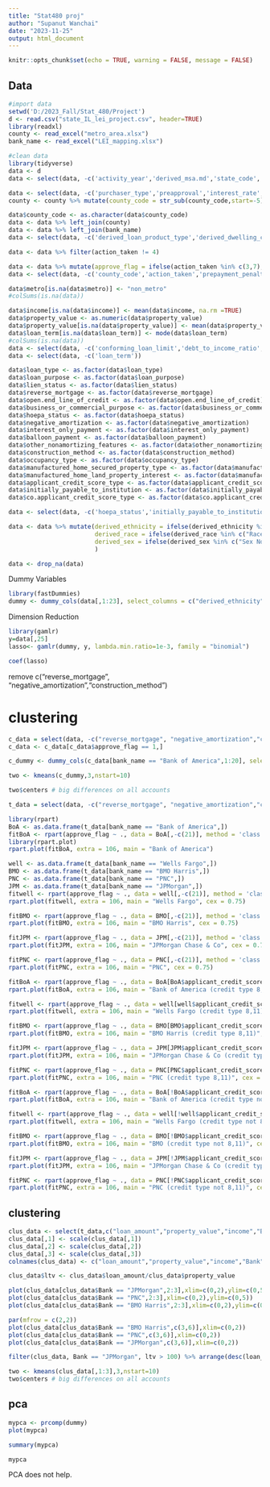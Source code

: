 ---
title: "Stat480 proj"
author: "Supanut Wanchai"
date: "2023-11-25"
output: html_document
---

```{r setup, include=FALSE}
knitr::opts_chunk$set(echo = TRUE, warning = FALSE, message = FALSE)
```

## Data
```{r}
#import data
setwd('D:/2023_Fall/Stat_480/Project')
d <- read.csv("state_IL_lei_project.csv", header=TRUE)
library(readxl)
county <- read_excel("metro_area.xlsx")
bank_name <- read_excel("LEI_mapping.xlsx")
```

```{r}
#clean data
library(tidyverse)
data <- d
data <- select(data, -c('activity_year','derived_msa.md','state_code','census_tract','rate_spread','total_units','applicant_ethnicity.1','applicant_ethnicity.2','applicant_ethnicity.3','applicant_ethnicity.4','applicant_ethnicity.5','co.applicant_ethnicity.1','co.applicant_ethnicity.2','co.applicant_ethnicity.3','co.applicant_ethnicity.4','co.applicant_ethnicity.5','applicant_ethnicity_observed','co.applicant_ethnicity_observed','applicant_race.1','applicant_race.2','applicant_race.3','applicant_race.4','applicant_race.5','co.applicant_race.1','co.applicant_race.2','co.applicant_race.3','co.applicant_race.4','co.applicant_race.5','applicant_race_observed','co.applicant_race_observed','applicant_sex','co.applicant_sex','applicant_sex_observed','co.applicant_sex_observed','applicant_age','co.applicant_age','applicant_age_above_62','co.applicant_age_above_62','submission_of_application','aus.1','aus.2','aus.3','aus.4','aus.5','denial_reason.1','denial_reason.2','denial_reason.3','denial_reason.4','tract_population','tract_minority_population_percent','ffiec_msa_md_median_family_income','tract_to_msa_income_percentage','tract_owner_occupied_units','tract_one_to_four_family_homes','tract_median_age_of_housing_units'))

data <- select(data, -c('purchaser_type','preapproval','interest_rate','total_loan_costs','total_points_and_fees','origination_charges','discount_points','lender_credits'))
county <- county %>% mutate(county_code = str_sub(county_code,start=-5))

data$county_code <- as.character(data$county_code)
data <- data %>% left_join(county)
data <- data %>% left_join(bank_name)
data <- select(data, -c('derived_loan_product_type','derived_dwelling_category', 'state','metro_are','county','5_county'))

data <- data %>% filter(action_taken != 4)

data <- data %>% mutate(approve_flag = ifelse(action_taken %in% c(3,7), 0, 1 ))
data <- select(data, -c('county_code','action_taken','prepayment_penalty_term','intro_rate_period','multifamily_affordable_units','lei'))

data$metro[is.na(data$metro)] <- "non_metro"
#colSums(is.na(data))

data$income[is.na(data$income)] <- mean(data$income, na.rm =TRUE)
data$property_value <- as.numeric(data$property_value)
data$property_value[is.na(data$property_value)] <- mean(data$property_value, na.rm =TRUE)
data$loan_term[is.na(data$loan_term)] <- mode(data$loan_term)
#colSums(is.na(data))
data <- select(data, -c('conforming_loan_limit','debt_to_income_ratio','loan_to_value_ratio'))
data <- select(data, -c('loan_term'))

data$loan_type <- as.factor(data$loan_type)
data$loan_purpose <- as.factor(data$loan_purpose)
data$lien_status <- as.factor(data$lien_status)
data$reverse_mortgage <- as.factor(data$reverse_mortgage)
data$open.end_line_of_credit <- as.factor(data$open.end_line_of_credit)
data$business_or_commercial_purpose <- as.factor(data$business_or_commercial_purpose)
data$hoepa_status <- as.factor(data$hoepa_status)
data$negative_amortization <- as.factor(data$negative_amortization)
data$interest_only_payment <- as.factor(data$interest_only_payment)
data$balloon_payment <- as.factor(data$balloon_payment)
data$other_nonamortizing_features <- as.factor(data$other_nonamortizing_features)
data$construction_method <- as.factor(data$construction_method)
data$occupancy_type <- as.factor(data$occupancy_type)
data$manufactured_home_secured_property_type <- as.factor(data$manufactured_home_secured_property_type)
data$manufactured_home_land_property_interest <- as.factor(data$manufactured_home_land_property_interest)
data$applicant_credit_score_type <- as.factor(data$applicant_credit_score_type)
data$initially_payable_to_institution <- as.factor(data$initially_payable_to_institution)
data$co.applicant_credit_score_type <- as.factor(data$co.applicant_credit_score_type)

data <- select(data, -c('hoepa_status','initially_payable_to_institution'))

data <- data %>% mutate(derived_ethnicity = ifelse(derived_ethnicity %in% c("Ethnicity Not Available", "Free Form Text Only"), NA, derived_ethnicity),
                        derived_race = ifelse(derived_race %in% c("Race Not Available", "Free Form Text Only"), NA, derived_race),
                        derived_sex = ifelse(derived_sex %in% c("Sex Not Available", "Free Form Text Only"), NA, derived_sex)
                        )

data <- drop_na(data)
```

Dummy Variables
```{r}
library(fastDummies)
dummy <- dummy_cols(data[,1:23], select_columns = c("derived_ethnicity","derived_race","derived_sex","loan_type","loan_purpose","lien_status","reverse_mortgage","open.end_line_of_credit","business_or_commercial_purpose","negative_amortization","interest_only_payment","balloon_payment","other_nonamortizing_features","construction_method","occupancy_type","manufactured_home_secured_property_type","manufactured_home_land_property_interest","applicant_credit_score_type","co.applicant_credit_score_type","metro"), remove_selected_columns = TRUE)
```


Dimension Reduction
```{r}
library(gamlr)
y=data[,25]
lasso<- gamlr(dummy, y, lambda.min.ratio=1e-3, family = "binomial")
```

```{r}
coef(lasso)
```


remove c("reverse_mortgage", "negative_amortization","construction_method")

# clustering
```{r}
c_data = select(data, -c("reverse_mortgage", "negative_amortization","construction_method"))
c_data <- c_data[c_data$approve_flag == 1,]
```

```{r}
c_dummy <- dummy_cols(c_data[bank_name == "Bank of America",1:20], select_columns = c("derived_ethnicity","derived_race","derived_sex","loan_type","loan_purpose","lien_status","open.end_line_of_credit","business_or_commercial_purpose","interest_only_payment","balloon_payment","other_nonamortizing_features","occupancy_type","manufactured_home_secured_property_type","manufactured_home_land_property_interest","applicant_credit_score_type","co.applicant_credit_score_type","metro"), remove_selected_columns = TRUE)
```

```{r}
two <- kmeans(c_dummy,3,nstart=10)

two$centers # big differences on all accounts
```


```{r}
t_data = select(data, -c("reverse_mortgage", "negative_amortization","construction_method"))
```

```{r}
library(rpart)
BoA <- as.data.frame(t_data[bank_name == "Bank of America",])
fitBoA <- rpart(approve_flag ~ ., data = BoA[,-c(21)], method = 'class')
library(rpart.plot)
rpart.plot(fitBoA, extra = 106, main = "Bank of America")
```


```{r}
well <- as.data.frame(t_data[bank_name == "Wells Fargo",])
BMO <- as.data.frame(t_data[bank_name == "BMO Harris",])
PNC <- as.data.frame(t_data[bank_name == "PNC",])
JPM <- as.data.frame(t_data[bank_name == "JPMorgan",])
fitwell <- rpart(approve_flag ~ ., data = well[,-c(21)], method = 'class')
rpart.plot(fitwell, extra = 106, main = "Wells Fargo", cex = 0.75)
```

```{r}
fitBMO <- rpart(approve_flag ~ ., data = BMO[,-c(21)], method = 'class')
rpart.plot(fitBMO, extra = 106, main = "BMO Harris", cex = 0.75)
```

```{r}
fitJPM <- rpart(approve_flag ~ ., data = JPM[,-c(21)], method = 'class')
rpart.plot(fitJPM, extra = 106, main = "JPMorgan Chase & Co", cex = 0.75)
```
```{r}
fitPNC <- rpart(approve_flag ~ ., data = PNC[,-c(21)], method = 'class')
rpart.plot(fitPNC, extra = 106, main = "PNC", cex = 0.75)
```

```{r}
fitBoA <- rpart(approve_flag ~ ., data = BoA[BoA$applicant_credit_score_type %in% c(8,11),-c(21)], method = 'class')
rpart.plot(fitBoA, extra = 106, main = "Bank of America (credit type 8,11)", cex = 0.75)
```

```{r}
fitwell <- rpart(approve_flag ~ ., data = well[well$applicant_credit_score_type %in% c(8,11),-c(21)], method = 'class')
rpart.plot(fitwell, extra = 106, main = "Wells Fargo (credit type 8,11)", cex = 0.75)

fitBMO <- rpart(approve_flag ~ ., data = BMO[BMO$applicant_credit_score_type %in% c(8,11),-c(21)], method = 'class')
rpart.plot(fitBMO, extra = 106, main = "BMO Harris (credit type 8,11)", cex = 0.75)

fitJPM <- rpart(approve_flag ~ ., data = JPM[JPM$applicant_credit_score_type %in% c(8,11),-c(21)], method = 'class')
rpart.plot(fitJPM, extra = 106, main = "JPMorgan Chase & Co (credit type 8,11)", cex = 0.75)

fitPNC <- rpart(approve_flag ~ ., data = PNC[PNC$applicant_credit_score_type %in% c(8,11),-c(21)], method = 'class')
rpart.plot(fitPNC, extra = 106, main = "PNC (credit type 8,11)", cex = 0.75)
```


```{r}
fitBoA <- rpart(approve_flag ~ ., data = BoA[!BoA$applicant_credit_score_type %in% c(8,11),-c(21)], method = 'class')
rpart.plot(fitBoA, extra = 106, main = "Bank of America (credit type not 8,11)", cex = 0.75)

fitwell <- rpart(approve_flag ~ ., data = well[!well$applicant_credit_score_type %in% c(8,11),-c(21)], method = 'class')
rpart.plot(fitwell, extra = 106, main = "Wells Fargo (credit type not 8,11)", cex = 0.75)

fitBMO <- rpart(approve_flag ~ ., data = BMO[!BMO$applicant_credit_score_type %in% c(8,11),-c(21)], method = 'class')
rpart.plot(fitBMO, extra = 106, main = "BMO (credit type not 8,11)", cex = 0.75)

fitJPM <- rpart(approve_flag ~ ., data = JPM[!JPM$applicant_credit_score_type %in% c(8,11),-c(21)], method = 'class')
rpart.plot(fitJPM, extra = 106, main = "JPMorgan Chase & Co (credit type not 8,11)", cex = 0.75)

fitPNC <- rpart(approve_flag ~ ., data = PNC[!PNC$applicant_credit_score_type %in% c(8,11),-c(21)], method = 'class')
rpart.plot(fitPNC, extra = 106, main = "PNC (credit type not 8,11)", cex = 0.75)

```

## clustering
```{r}
clus_data <- select(t_data,c("loan_amount","property_value","income","Bank","approve_flag"))
clus_data[,1] <- scale(clus_data[,1])
clus_data[,2] <- scale(clus_data[,2])
clus_data[,3] <- scale(clus_data[,3])
colnames(clus_data) <- c("loan_amount","property_value","income","Bank","approve_flag")
```

```{r}
clus_data$ltv <- clus_data$loan_amount/clus_data$property_value
```

```{r}
plot(clus_data[clus_data$Bank == "JPMorgan",2:3],xlim=c(0,2),ylim=c(0,5))
plot(clus_data[clus_data$Bank == "PNC",2:3],xlim=c(0,2),ylim=c(0,5))
plot(clus_data[clus_data$Bank == "BMO Harris",2:3],xlim=c(0,2),ylim=c(0,5))
```


```{r}
par(mfrow = c(2,2))
plot(clus_data[clus_data$Bank == "BMO Harris",c(3,6)],xlim=c(0,2))
plot(clus_data[clus_data$Bank == "PNC",c(3,6)],xlim=c(0,2))
plot(clus_data[clus_data$Bank == "JPMorgan",c(3,6)],xlim=c(0,2))
```

```{r}
filter(clus_data, Bank == "JPMorgan", ltv > 100) %>% arrange(desc(loan_amount))
```





```{r}
two <- kmeans(clus_data[,1:3],3,nstart=10)
two$centers # big differences on all accounts
```






## pca

```{r}
mypca <- prcomp(dummy)
plot(mypca)
```
```{r}
summary(mypca)
```

```{r}
mypca
```

PCA does not help.
